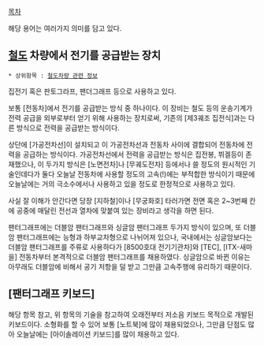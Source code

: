 [[목차]]

해당 용어는 여러가지 의미를 담고 있다.

== [[철도]] 차량에서 전기를 공급받는 장치 ==
 * 상위항목 : [[철도차량 관련 정보]]

집전기 혹은 판토그라프, 팬더그래프 등으로 사용하고 있다.

보통 [전동차]에서 전기를 공급받는 방식 중 하나이다. 이 장비는 철도 등의 운송기계가 전력 공급을 외부로부터 얻기 위해 사용하는 장치로써, 기존의 [제3궤조 집전식]과는 다른 방식으로 전력을 공급받는 방식이다.

상단에 [가공전차선]이 설치되고 이 가공전차선과 전동차 사이에 결합되어 전동차에 전력을 공급하는 방식이다. 가공전차선에서 전력을 공급받는 방식은 집전봉, 뷔겔등이 존재했으나, 이 두가지 방식은 [노면전차]나 [무궤도전차] 등에서나 쓸 정도의 원시적인 기술인데다가 둘다 오늘날 전동차에 사용할 정도의 고속(!)에는 부적합한 방식이기 때문에 오늘날에는 거의 극소수에서나 사용하고 있을 정도로 한정적으로 사용하고 있다.

사실 잘 이해가 안간다면 당장 [지하철]이나 [무궁화호] 타러가면 전면 혹은 2~3번째 칸에 공중에 매달린 전선과 열차에 맞붙여 있는 장비라고 생각을 하면 된다. 

팬터그래프에는 더블암 팬터그래프와 싱글암 팬터그래프 두가지 방식이 있으며, 또 더블암 팬터그래프에는 능형과 하부교차형으로 나뉘어져 있으나, 국내에서는 싱글암보다는 더블암 팬터그래프를 주류로 사용하다가 [8500호대 전기기관차]와 [TEC], [ITX-새마을] 전동차부터 본격적으로 더블암 팬터그래프를 채용하였다. 싱글암으로 바뀐 이유는 아무래도 더블암에 비해서 공기 저항을 덜 받고 그만큼 고속주행에 유리하기 때문이다.

== [팬터그래프 키보드] ==
해당 항목 참고, 위 항목의 기술을 참고하여 오래전부터 저소음 키보드 목적으로 개발된 키보드이다. 소형화를 할 수 있어 보통 [노트북]에 많이 채용되었으나, 그만큼 단점도 많아 오늘날에는 [아이솔레이션 키보드]를 많이 채용하고 있다. 

